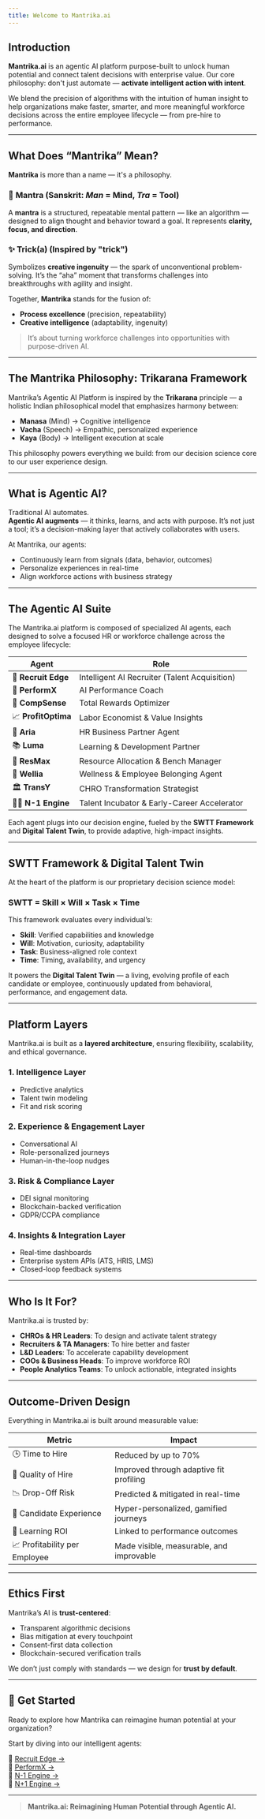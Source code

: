 ```yaml
---
title: Welcome to Mantrika.ai 
---
```


## Introduction

**Mantrika.ai** is an agentic AI platform purpose-built to unlock human potential and connect talent decisions with enterprise value. Our core philosophy: don't just automate — **activate intelligent action with intent**.

We blend the precision of algorithms with the intuition of human insight to help organizations make faster, smarter, and more meaningful workforce decisions across the entire employee lifecycle — from pre-hire to performance.

---

## What Does “Mantrika” Mean?

**Mantrika** is more than a name — it's a philosophy.

### 🧠 **Mantra** (Sanskrit: *Man* = Mind, *Tra* = Tool)  
A **mantra** is a structured, repeatable mental pattern — like an algorithm — designed to align thought and behavior toward a goal. It represents **clarity, focus, and direction**.

### ✨ **Trick(a)** (Inspired by "trick")  
Symbolizes **creative ingenuity** — the spark of unconventional problem-solving. It’s the “aha” moment that transforms challenges into breakthroughs with agility and insight.

Together, **Mantrika** stands for the fusion of:
- **Process excellence** (precision, repeatability)
- **Creative intelligence** (adaptability, ingenuity)

> It’s about turning workforce challenges into opportunities with purpose-driven AI.

---

## The Mantrika Philosophy: Trikarana Framework

Mantrika’s Agentic AI Platform is inspired by the **Trikarana** principle — a holistic Indian philosophical model that emphasizes harmony between:

- **Manasa** (Mind) → Cognitive intelligence  
- **Vacha** (Speech) → Empathic, personalized experience  
- **Kaya** (Body) → Intelligent execution at scale  

This philosophy powers everything we build: from our decision science core to our user experience design.

---

## What is Agentic AI?

Traditional AI automates.  
**Agentic AI** **augments** — it thinks, learns, and acts with purpose. It’s not just a tool; it’s a decision-making layer that actively collaborates with users.

At Mantrika, our agents:
- Continuously learn from signals (data, behavior, outcomes)
- Personalize experiences in real-time
- Align workforce actions with business strategy

---

## The Agentic AI Suite

The Mantrika.ai platform is composed of specialized AI agents, each designed to solve a focused HR or workforce challenge across the employee lifecycle:

| Agent | Role |
|-------|------|
| 🔎 **Recruit Edge** | Intelligent AI Recruiter (Talent Acquisition) |
| 🧠 **PerformX** | AI Performance Coach |
| 💸 **CompSense** | Total Rewards Optimizer |
| 📈 **ProfitOptima** | Labor Economist & Value Insights |
| 🤝 **Aria** | HR Business Partner Agent |
| 📚 **Luma** | Learning & Development Partner |
| 🧍 **ResMax** | Resource Allocation & Bench Manager |
| 🧘 **Wellia** | Wellness & Employee Belonging Agent |
| 🏛️ **TransY** | CHRO Transformation Strategist |
| 👩‍🎓 **N-1 Engine** | Talent Incubator & Early-Career Accelerator |

Each agent plugs into our decision engine, fueled by the **SWTT Framework** and **Digital Talent Twin**, to provide adaptive, high-impact insights.

---

## SWTT Framework & Digital Talent Twin

At the heart of the platform is our proprietary decision science model:

### **SWTT = Skill × Will × Task × Time**

This framework evaluates every individual’s:
- **Skill**: Verified capabilities and knowledge
- **Will**: Motivation, curiosity, adaptability
- **Task**: Business-aligned role context
- **Time**: Timing, availability, and urgency

It powers the **Digital Talent Twin** — a living, evolving profile of each candidate or employee, continuously updated from behavioral, performance, and engagement data.

---

## Platform Layers

Mantrika.ai is built as a **layered architecture**, ensuring flexibility, scalability, and ethical governance.

### 1. **Intelligence Layer**
- Predictive analytics
- Talent twin modeling
- Fit and risk scoring

### 2. **Experience & Engagement Layer**
- Conversational AI
- Role-personalized journeys
- Human-in-the-loop nudges

### 3. **Risk & Compliance Layer**
- DEI signal monitoring
- Blockchain-backed verification
- GDPR/CCPA compliance

### 4. **Insights & Integration Layer**
- Real-time dashboards
- Enterprise system APIs (ATS, HRIS, LMS)
- Closed-loop feedback systems

---

## Who Is It For?

Mantrika.ai is trusted by:
- **CHROs & HR Leaders**: To design and activate talent strategy
- **Recruiters & TA Managers**: To hire better and faster
- **L&D Leaders**: To accelerate capability development
- **COOs & Business Heads**: To improve workforce ROI
- **People Analytics Teams**: To unlock actionable, integrated insights

---

## Outcome-Driven Design

Everything in Mantrika.ai is built around measurable value:

| Metric | Impact |
|--------|--------|
| 🕒 Time to Hire | Reduced by up to 70% |
| 🎯 Quality of Hire | Improved through adaptive fit profiling |
| 📉 Drop-Off Risk | Predicted & mitigated in real-time |
| 💬 Candidate Experience | Hyper-personalized, gamified journeys |
| 🧠 Learning ROI | Linked to performance outcomes |
| 📈 Profitability per Employee | Made visible, measurable, and improvable |

---

## Ethics First

Mantrika’s AI is **trust-centered**:
- Transparent algorithmic decisions
- Bias mitigation at every touchpoint
- Consent-first data collection
- Blockchain-secured verification trails

We don’t just comply with standards — we design for **trust by default**.

---

## 🌱 Get Started

Ready to explore how Mantrika can reimagine human potential at your organization?

Start by diving into our intelligent agents:

📍 [Recruit Edge →](/RecruitEdge/agent_overview)  
📍 [PerformX →](/performx/overview)  
📍 [N-1 Engine →](/n1-engine/overview)  
📍 [N+1 Engine →](/n2-engine/overview)

---

> **Mantrika.ai: Reimagining Human Potential through Agentic AI.**

